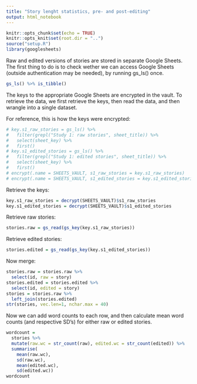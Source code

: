 ```yaml
---
title: "Story lenght statistics, pre- and post-editing"
output: html_notebook
---
```

```r
knitr::opts_chunk$set(echo = TRUE)
knitr::opts_knit$set(root.dir = "..")
source("setup.R")
library(googlesheets)
```

Raw and edited versions of stories are stored in separate Google Sheets. The first thing to do is to check wether we can access Google Sheets (outside authentication may be needed), by running gs_ls() once.

```r
gs_ls() %>% is_tibble()
```

The keys to the appropriate Google Sheets are encrypted in the vault. To retrieve the data, we first retrieve the keys, then read the data, and then wrangle into a single dataset. 

For reference, this is how the keys were encrypted:
```r
# key.s1_raw_stories = gs_ls() %>% 
#   filter(grepl("Study 1: raw stories", sheet_title)) %>% 
#   select(sheet_key) %>%
#   first()
# key.s1_edited_stories = gs_ls() %>% 
#   filter(grepl("Study 1: edited stories", sheet_title)) %>% 
#   select(sheet_key) %>%
#   first()
# encrypt(.name = SHEETS_VAULT, s1_raw_stories = key.s1_raw_stories)
# encrypt(.name = SHEETS_VAULT, s1_edited_stories = key.s1_edited_stories)
```

Retrieve the keys: 
```r
key.s1_raw_stories = decrypt(SHEETS_VAULT)$s1_raw_stories
key.s1_edited_stories = decrypt(SHEETS_VAULT)$s1_edited_stories
```

Retrieve raw stories:
```r
stories.raw = gs_read(gs_key(key.s1_raw_stories))
```

Retrieve edited stories:
```r
stories.edited = gs_read(gs_key(key.s1_edited_stories))
```

Now merge:
```r
stories.raw = stories.raw %>% 
  select(id, raw = story)
stories.edited = stories.edited %>%
  select(id, edited = story)
stories = stories.raw %>% 
  left_join(stories.edited)
str(stories, vec.len=1, nchar.max = 40)
```
Now we can add word counts to each row, and then calculate mean word counts (and respective SD's) for either raw or edited stories.
```r
wordcount = 
  stories %>% 
  mutate(raw.wc = str_count(raw), edited.wc = str_count(edited)) %>%
  summarise(
    mean(raw.wc), 
    sd(raw.wc), 
    mean(edited.wc), 
    sd(edited.wc))
wordcount
```
